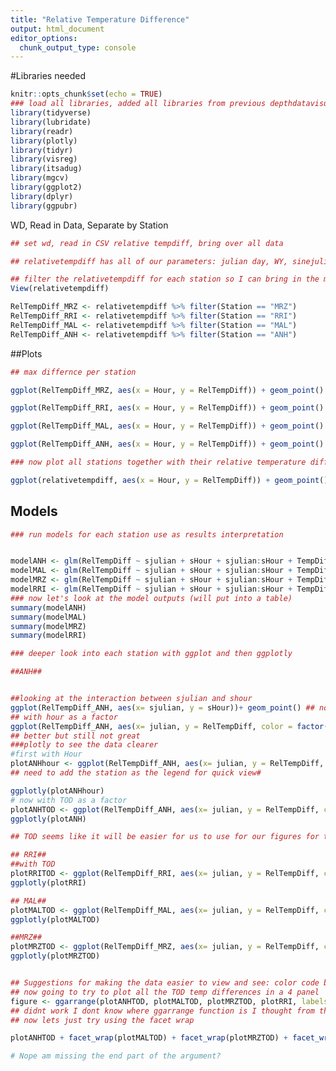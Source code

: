 ```yaml
---
title: "Relative Temperature Difference"
output: html_document
editor_options: 
  chunk_output_type: console
---
```

#Libraries needed

```r
knitr::opts_chunk$set(echo = TRUE)
### load all libraries, added all libraries from previous depthdatavisualiztion.rmd whether we necessarily needed them or not.
library(tidyverse)
library(lubridate)
library(readr)
library(plotly)
library(tidyr)
library(visreg)
library(itsadug)
library(mgcv)
library(ggplot2)
library(dplyr)
library(ggpubr)

```

WD, Read in Data, Separate by Station
```r
## set wd, read in CSV relative tempdiff, bring over all data

## relativetempdiff has all of our parameters: julian day, WY, sinejulian, sinehour etc and is the correct timeframe

## filter the relativetempdiff for each station so I can bring in the models or try the models first
View(relativetempdiff)

RelTempDiff_MRZ <- relativetempdiff %>% filter(Station == "MRZ")
RelTempDiff_RRI <- relativetempdiff %>% filter(Station == "RRI")
RelTempDiff_MAL <- relativetempdiff %>% filter(Station == "MAL")
RelTempDiff_ANH <- relativetempdiff %>% filter(Station == "ANH")

```



##Plots
```r

## max differnce per station

ggplot(RelTempDiff_MRZ, aes(x = Hour, y = RelTempDiff)) + geom_point() 

ggplot(RelTempDiff_RRI, aes(x = Hour, y = RelTempDiff)) + geom_point()

ggplot(RelTempDiff_MAL, aes(x = Hour, y = RelTempDiff)) + geom_point()

ggplot(RelTempDiff_ANH, aes(x = Hour, y = RelTempDiff)) + geom_point()

### now plot all stations together with their relative temperature difference

ggplot(relativetempdiff, aes(x = Hour, y = RelTempDiff)) + geom_point() + facet_wrap(~Station)

```



## Models
```r
### run models for each station use as results interpretation


modelANH <- glm(RelTempDiff ~ sjulian + sHour + sjulian:sHour + TempDiffLag , data = RelTempDiff_ANH)
modelMAL <- glm(RelTempDiff ~ sjulian + sHour + sjulian:sHour + TempDiffLag , data = RelTempDiff_MAL)
modelMRZ <- glm(RelTempDiff ~ sjulian + sHour + sjulian:sHour + TempDiffLag , data = RelTempDiff_MRZ)
modelRRI <- glm(RelTempDiff ~ sjulian + sHour + sjulian:sHour + TempDiffLag , data = RelTempDiff_RRI)
### now let's look at the model outputs (will put into a table)
summary(modelANH)
summary(modelMAL)
summary(modelMRZ)
summary(modelRRI)

### deeper look into each station with ggplot and then ggplotly

##ANH##


##looking at the interaction between sjulian and shour
ggplot(RelTempDiff_ANH, aes(x= sjulian, y = sHour))+ geom_point() ## not a great plot
## with hour as a factor
ggplot(RelTempDiff_ANH, aes(x= julian, y = RelTempDiff, color = factor(Hour)))+ geom_point(size = .4)
## better but still not great
###plotly to see the data clearer
#first with Hour
plotANHhour <- ggplot(RelTempDiff_ANH, aes(x= julian, y = RelTempDiff, color = factor(Hour)))+ geom_point(size = .4) 
## need to add the station as the legend for quick view#

ggplotly(plotANHhour)
# now with TOD as a factor 
plotANHTOD <- ggplot(RelTempDiff_ANH, aes(x= julian, y = RelTempDiff, color = factor(TOD)))+ geom_point(size = .6)
ggplotly(plotANH)

## TOD seems like it will be easier for us to use for our figures for the viewers, but the models will be run hourly

## RRI##
##with TOD
plotRRITOD <- ggplot(RelTempDiff_RRI, aes(x= julian, y = RelTempDiff, color = factor(TOD)))+ geom_point(size = .6)
ggplotly(plotRRI)

## MAL##
plotMALTOD <- ggplot(RelTempDiff_MAL, aes(x= julian, y = RelTempDiff, color = factor(TOD)))+ geom_point(size = .6)
ggplotly(plotMALTOD)

##MRZ##
plotMRZTOD <- ggplot(RelTempDiff_MRZ, aes(x= julian, y = RelTempDiff, color = factor(TOD)))+ geom_point(size = .6)
ggplotly(plotMRZTOD)


## Suggestions for making the data easier to view and see: color code by TOD (change groups) add a loess line with gmsmooth
## now going to try to plot all the TOD temp differences in a 4 panel
figure <- ggarrange(plotANHTOD, plotMALTOD, plotMRZTOD, plotRRI, labels = c("Antioch", "Mallard", "Martinez", "Rough and Ready Island"), ncol = 2, nrow = 2)
## didnt work I dont know where ggarrange function is I thought from the tutorial it looks like it was from ggplot
## now lets just try using the facet wrap

plotANHTOD + facet_wrap(plotMALTOD) + facet_wrap(plotMRZTOD) + facet_wrap(plotRRITOD) 

# Nope am missing the end part of the argument?


```


